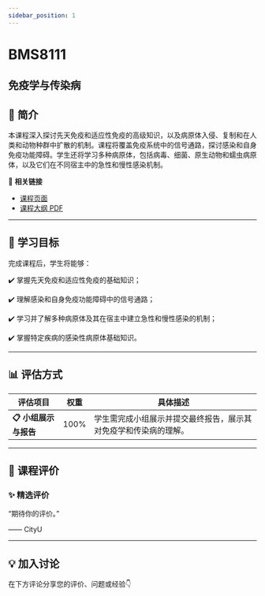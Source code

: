 ```yaml
---
sidebar_position: 1
---
```


# BMS8111
## 免疫学与传染病

## **📘 简介**
本课程深入探讨先天免疫和适应性免疫的高级知识，以及病原体入侵、复制和在人类和动物种群中扩散的机制。课程将覆盖免疫系统中的信号通路，探讨感染和自身免疫功能障碍。学生还将学习多种病原体，包括病毒、细菌、原生动物和蠕虫病原体，以及它们在不同宿主中的急性和慢性感染机制。

🔗 **相关链接**
- [课程页面](https://www.cityu.edu.hk/catalogue/pg/202425/course/BMS8111.htm)
- [课程大纲 PDF](https://www.cityu.edu.hk/catalogue/pg/202425/course/BMS8111.pdf)

---

## **🎯 学习目标**

完成课程后，学生将能够：


✔️ 掌握先天免疫和适应性免疫的基础知识；

✔️ 理解感染和自身免疫功能障碍中的信号通路；

✔️ 学习并了解多种病原体及其在宿主中建立急性和慢性感染的机制；

✔️ 掌握特定疾病的感染性病原体基础知识。

---

## **📊 评估方式**

| **评估项目**          | **权重** | **具体描述**                                                                                     |
|----------------------|---------|-----------------------------------------------------------------------------------------------|
| **📋 小组展示与报告**  | 100%    | 学生需完成小组展示并提交最终报告，展示其对免疫学和传染病的理解。                                  |

---

## **💬 课程评价**

### ✨ **精选评价**
<div className={commentStyles.commentBox}>
    <p className={commentStyles.commentText}>
        “期待你的评价。”
    </p>
    <p className={commentStyles.commentAuthor}>—— CityU</p>
</div>

---

## **💡 加入讨论**

在下方评论分享您的评价、问题或经验👇
<Utterances />